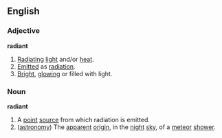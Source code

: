 ==English==
===Adjective===
'''radiant'''
# [[Radiate|Radiating]] [[light]] and/or [[heat]].
# [[Emit]]ted as [[radiation]].
# [[Bright]], [[glowing]] or filled with light.
===Noun===
'''radiant'''
# A [[point]] [[source]] from which radiation is emitted.
# ([[astronomy]]) The [[apparent]] [[origin]], in the [[night]] [[sky]], of a [[meteor]] [[shower]].
